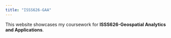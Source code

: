 ```yaml
---
title: "ISSS626-GAA"
---
```


This website showcases my coursework for **ISSS626-Geospatial Analytics and Applications**.
